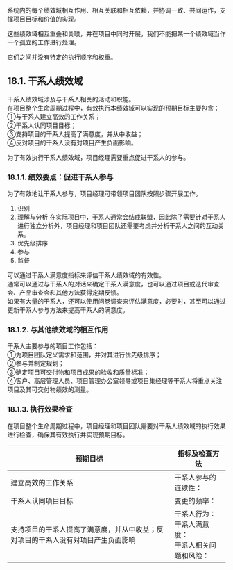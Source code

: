 系统内的每个绩效域相互作用、相互关联和相互依赖，并协调一致、共同运作，支撑项目目标和价值的实现。

这些绩效域相互重叠和关联，并在项目中同时开展，我们不能把某一个绩效域当作一个孤立的工作进行处理。

它们之间并没有特定的执行顺序和权重。

## 18.1. 干系人绩效域

干系人绩效域涉及与干系人相关的活动和职能。  
在项目整个生命周期过程中，有效执行本绩效域可以实现的预期目标主要包含：  
①与干系人建立高效的工作关系；  
②干系人认同项目目标；  
③支持项目的干系人提高了满意度，并从中收益；  
④反对项目的干系人没有对项目产生负面影响。

为了有效执行干系人绩效域，项目经理需要重点促进干系人的参与。

### 18.1.1. 绩效要点：促进干系人参与

为了有效地让干系人参与，项目经理可带领项目团队按照步骤开展工作。
1. 识别
2. 理解与分析
    在实际项目中，干系人通常会结成联盟，因此除了需要针对干系人进行独立分析外，项目经理和项目团队还需要考虑并分析干系人之间的互动关系。
3. 优先级排序
4. 参与
5. 监督 

可以通过干系人满意度指标来评估干系人绩效域的有效性。  
通常可以通过与干系人的对话来确定干系人满意度，也可以通过项目或迭代审查会、产品审查会和其他方法获得定期反馈。  
如果有大量的干系人，还可以使用问卷调查来评估满意度，必要时，甚至可以通过更新干系人参与方法来提高干系人的满意度。


### 18.1.2. 与其他绩效域的相互作用

干系人主要参与的项目工作包括：  
①为项目团队定义需求和范围，并对其进行优先级排序；  
②参与并制定规划；  
③确定项目可交付物和项目成果的验收和质量标准；  
④客户、高层管理人员、项目管理办公室领导或项目集经理等干系人将重点关注项目及其可交付物绩效的测量。


### 18.1.3. 执行效果检查

在项目整个生命周期过程中，项目经理和项目团队需要对干系人绩效域的执行效果进行检查，确保其有效执行并实现预期目标。

<div class="tableTwo"></div>

| 预期目标                                                                         | 指标及检查方法                                                 |
| -------------------------------------------------------------------------------- | -------------------------------------------------------------- |
| 建立高效的工作关系                                                               | 干系人参与的连续性：                                           |
| 干系人认同项目目标                                                               | 变更的频率：                                                   |
| 支持项目的干系人提高了满意度，并从中收益；反对项目的干系人没有对项目产生负面影响 | 干系人行为：<br/>  干系人满意度：<br/>  干系人相关问题和风险： |

